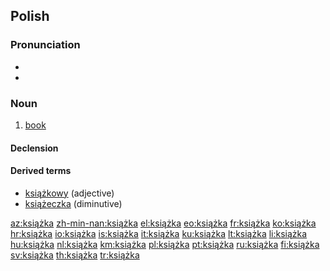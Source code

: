 ==Polish==

===Pronunciation===
* {{IPA|[ˈkʲɕɔ̃ʂka]|lang=pl}}
* {{audio|pl-książka.ogg|audio}}

===Noun===
{{infl|pl|noun|g=f}}

# [[book]]

====Declension====
{{pl-decl-noun-ka|książ}}

====Derived terms====
* [[książkowy]] (adjective)
* [[książeczka]] (diminutive)

[[az:książka]]
[[zh-min-nan:książka]]
[[el:książka]]
[[eo:książka]]
[[fr:książka]]
[[ko:książka]]
[[hr:książka]]
[[io:książka]]
[[is:książka]]
[[it:książka]]
[[ku:książka]]
[[lt:książka]]
[[li:książka]]
[[hu:książka]]
[[nl:książka]]
[[km:książka]]
[[pl:książka]]
[[pt:książka]]
[[ru:książka]]
[[fi:książka]]
[[sv:książka]]
[[th:książka]]
[[tr:książka]]